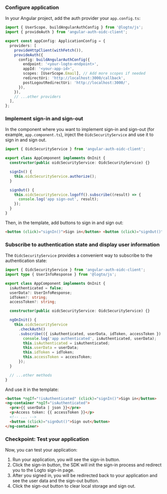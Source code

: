 
<AssumingUrl />

<SignInFlowSummary />

<WebConfigureRedirectUris />

### Configure application

In your Angular project, add the auth provider your `app.config.ts`:

```ts
import { UserScope, buildAngularAuthConfig } from '@logto/js';
import { provideAuth } from 'angular-auth-oidc-client';

export const appConfig: ApplicationConfig = {
  providers: [
    provideHttpClient(withFetch()),
    provideAuth({
      config: buildAngularAuthConfig({
        endpoint: '<your-logto-endpoint>',
        appId: '<your-app-id>',
        scopes: [UserScope.Email], // Add more scopes if needed
        redirectUri: 'http://localhost:3000/callback',
        postLogoutRedirectUri: 'http://localhost:3000/',
      }),
    }),
    // ...other providers
  ],
};
```

### Implement sign-in and sign-out

In the component where you want to implement sign-in and sign-out (for example, `app.component.ts`), inject the `OidcSecurityService` and use it to sign in and sign out.

```ts
import { OidcSecurityService } from 'angular-auth-oidc-client';

export class AppComponent implements OnInit {
  constructor(public oidcSecurityService: OidcSecurityService) {}

  signIn() {
    this.oidcSecurityService.authorize();
  }

  signOut() {
    this.oidcSecurityService.logoff().subscribe((result) => {
      console.log('app sign-out', result);
    });
  }
}
```

Then, in the template, add buttons to sign in and sign out:

```html
<button (click)="signIn()">Sign in</button> <button (click)="signOut()">Sign out</button>
```

### Subscribe to authentication state and display user information

The `OidcSecurityService` provides a convenient way to subscribe to the authentication state:

```ts
import { OidcSecurityService } from 'angular-auth-oidc-client';
import type { UserInfoResponse } from '@logto/js';

export class AppComponent implements OnInit {
  isAuthenticated = false;
  userData?: UserInfoResponse;
  idToken?: string;
  accessToken?: string;

  constructor(public oidcSecurityService: OidcSecurityService) {}

  ngOnInit() {
    this.oidcSecurityService
      .checkAuth()
      .subscribe(({ isAuthenticated, userData, idToken, accessToken }) => {
        console.log('app authenticated', isAuthenticated, userData);
        this.isAuthenticated = isAuthenticated;
        this.userData = userData;
        this.idToken = idToken;
        this.accessToken = accessToken;
      });
  }

  // ...other methods
}
```

And use it in the template:

```html
<button *ngIf="!isAuthenticated" (click)="signIn()">Sign in</button>
<ng-container *ngIf="isAuthenticated">
  <pre>{{ userData | json }}</pre>
  <p>Access token: {{ accessToken }}</p>
  <!-- ... -->
  <button (click)="signOut()">Sign out</button>
</ng-container>
```

### Checkpoint: Test your application

Now, you can test your application:

1. Run your application, you will see the sign-in button.
2. Click the sign-in button, the SDK will init the sign-in process and redirect you to the Logto sign-in page.
3. After you signed in, you will be redirected back to your application and see the user data and the sign-out button.
4. Click the sign-out button to clear local storage and sign out.
